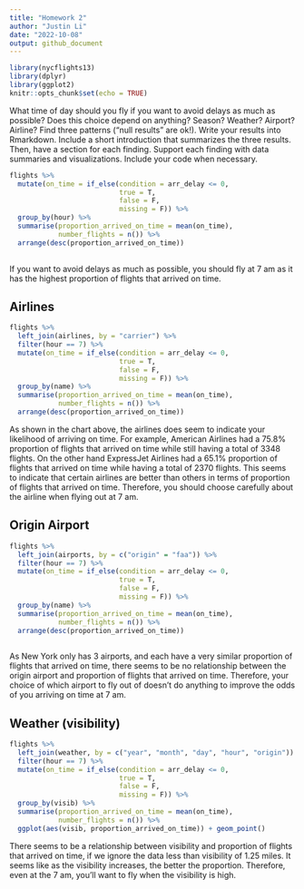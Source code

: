 ```yaml
---
title: "Homework 2"
author: "Justin Li"
date: "2022-10-08"
output: github_document
---
```


```r
library(nycflights13)
library(dplyr)
library(ggplot2)
knitr::opts_chunk$set(echo = TRUE)
```

What time of day should you fly if you want to avoid delays as much as possible? 
Does this choice depend on anything? Season? Weather? Airport? Airline? Find 
three patterns (“null results” are ok!). Write your results into Rmarkdown. 
Include a short introduction that summarizes the three results. Then, have a 
section for each finding. Support each finding with data summaries and 
visualizations. Include your code when necessary.
```r
flights %>%
  mutate(on_time = if_else(condition = arr_delay <= 0,
                           true = T,
                           false = F,
                           missing = F)) %>%
  group_by(hour) %>%
  summarise(proportion_arrived_on_time = mean(on_time),
            number_flights = n()) %>%
  arrange(desc(proportion_arrived_on_time)) 
  
```

If you want to avoid delays as much as possible, you should fly at 7 am as it 
has the highest proportion of flights that arrived on time. 

## Airlines ##
```r
flights %>%
  left_join(airlines, by = "carrier") %>%
  filter(hour == 7) %>%
  mutate(on_time = if_else(condition = arr_delay <= 0,
                           true = T,
                           false = F,
                           missing = F)) %>%
  group_by(name) %>%
  summarise(proportion_arrived_on_time = mean(on_time),
            number_flights = n()) %>%
  arrange(desc(proportion_arrived_on_time))

```

As shown in the chart above, the airlines does seem to indicate your likelihood
of arriving on time. For example, American Airlines had a 75.8% proportion of 
flights that arrived on time while still having a total of 3348 flights. On the
other hand ExpressJet Airlines had a 65.1% proportion of flights that arrived
on time while having a total of 2370 flights. This seems to indicate that 
certain airlines are better than others in terms of proportion of flights that
arrived on time. Therefore, you should choose carefully about the airline when
flying out at 7 am. 

## Origin Airport ##
```r
flights %>%
  left_join(airports, by = c("origin" = "faa")) %>%
  filter(hour == 7) %>%
  mutate(on_time = if_else(condition = arr_delay <= 0,
                           true = T,
                           false = F,
                           missing = F)) %>%
  group_by(name) %>%
  summarise(proportion_arrived_on_time = mean(on_time),
            number_flights = n()) %>%
  arrange(desc(proportion_arrived_on_time)) 
  
```

As New York only has 3 airports, and each have a very similar proportion of 
flights that arrived on time, there seems to be no relationship between the
origin airport and proportion of flights that arrived on time. Therefore, 
your choice of which airport to fly out of doesn't do anything to improve
the odds of you arriving on time at 7 am. 

## Weather (visibility) ##
```r
flights %>%
  left_join(weather, by = c("year", "month", "day", "hour", "origin")) %>%
  filter(hour == 7) %>%
  mutate(on_time = if_else(condition = arr_delay <= 0,
                           true = T,
                           false = F,
                           missing = F)) %>%
  group_by(visib) %>%
  summarise(proportion_arrived_on_time = mean(on_time),
            number_flights = n()) %>%
  ggplot(aes(visib, proportion_arrived_on_time)) + geom_point()
```

There seems to be a relationship between visibility and proportion of flights
that arrived on time, if we ignore the data less than visibility of 1.25 miles.
It seems like as the visibility increases, the better the proportion. Therefore,
even at the 7 am, you'll want to fly when the visibility is high. 
